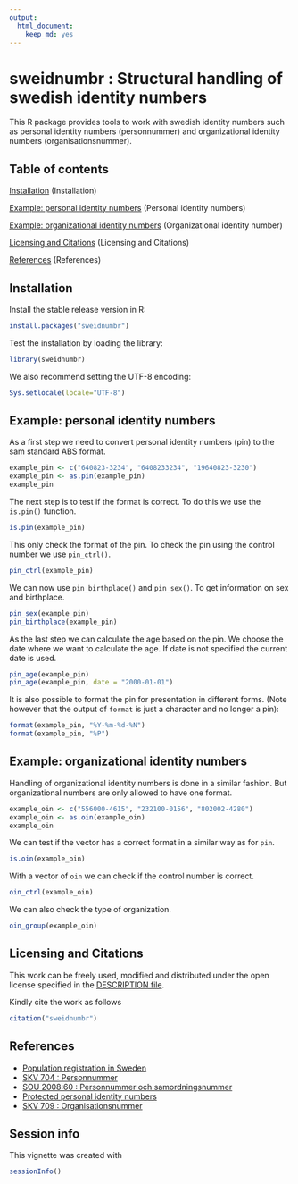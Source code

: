 ```yaml
---
output:
  html_document:
    keep_md: yes
---
```

<!--
%\VignetteEngine{knitr::knitr}
%\VignetteIndexEntry{sweidnumbr}
-->

sweidnumbr : Structural handling of swedish identity numbers
===========

This R package provides tools to work with swedish identity numbers such as personal
identity numbers (personnummer) and organizational identity numbers (organisationsnummer).

## Table of contents

[Installation](#installation) (Installation)  

[Example: personal identity numbers](#examplepin) (Personal identity numbers)

[Example: organizational identity numbers](#exampleoin) (Organizational identity number)

[Licensing and Citations](#licens) (Licensing and Citations)

[References](#references) (References)  

## <a name="installation"></a>Installation

Install the stable release version in R:

```r
install.packages("sweidnumbr")
```

Test the installation by loading the library:

```r
library(sweidnumbr)
```

We also recommend setting the UTF-8 encoding:

```r
Sys.setlocale(locale="UTF-8") 
```

## <a name="examplepin"></a>Example: personal identity numbers

As a first step we need to convert personal identity numbers (pin) to the sam standard ABS format.

```r
example_pin <- c("640823-3234", "6408233234", "19640823-3230")
example_pin <- as.pin(example_pin)
example_pin
```

The next step is to test if the format is correct. To do this we use the ```is.pin()``` function.

```r
is.pin(example_pin)
```

This only check the format of the pin. To check the pin using the control number we use ```pin_ctrl()```.

```r
pin_ctrl(example_pin)
```

We can now use ```pin_birthplace()``` and ```pin_sex()```. To get information on sex and birthplace.

```r
pin_sex(example_pin)
pin_birthplace(example_pin)
```

As the last step we can calculate the age based on the pin. We choose the date where we want to calculate the age. If date is not specified the current date is used.

```r
pin_age(example_pin)
pin_age(example_pin, date = "2000-01-01")
```

It is also possible to format the pin for presentation in different forms. (Note however that the output of `format` is just a character and no longer a pin):

```r
format(example_pin, "%Y-%m-%d-%N")
format(example_pin, "%P")
```

## <a name="exampleoin"></a>Example: organizational identity numbers

Handling of organizational identity numbers is done in a similar fashion. But organizational numbers are only allowed to have one format.

```r
example_oin <- c("556000-4615", "232100-0156", "802002-4280")
example_oin <- as.oin(example_oin)
example_oin
```

We can test if the vector has a correct format in a similar way as for `pin`.

```r
is.oin(example_oin)
```

With a vector of `oin` we can check if the control number is correct.

```r
oin_ctrl(example_oin)
```

We can also check the type of organization. 

```r
oin_group(example_oin)
```

## <a name="licens"></a>Licensing and Citations

This work can be freely used, modified and distributed under the open license specified in the [DESCRIPTION file](https://github.com/MansMeg/sweidnumbr/blob/master/DESCRIPTION).

Kindly cite the work as follows

```r
citation("sweidnumbr")
```


## <a name="references"></a>References 

- [Population registration in Sweden](https://www.skatteverket.se/download/18.8dcbbe4142d38302d74be9/1387372677724/717B06.pdf)
- [SKV 704 : Personnummer](https://www.skatteverket.se/download/18.1e6d5f87115319ffba380001857/1285595720207/70408.pdf)
- [SOU 2008:60 : Personnummer och samordningsnummer](http://www.riksdagen.se/sv/Dokument-Lagar/Utredningar/Statens-offentliga-utredningar/Personnummer-och-samordningsnu_GWB360/)
- [Protected personal identity numbers](https://www.skatteverket.se/foretagorganisationer/myndigheter/aviseringavbefolkningsuppgifternavet/skyddadepersonuppgifter.4.18e1b10334ebe8bc80001399.html)
- [SKV 709 : Organisationsnummer](http://www.skatteverket.se/download/18.70ac421612e2a997f85800040284/1359707510840/70909.pdf)

## Session info

This vignette was created with

```r
sessionInfo()
```
